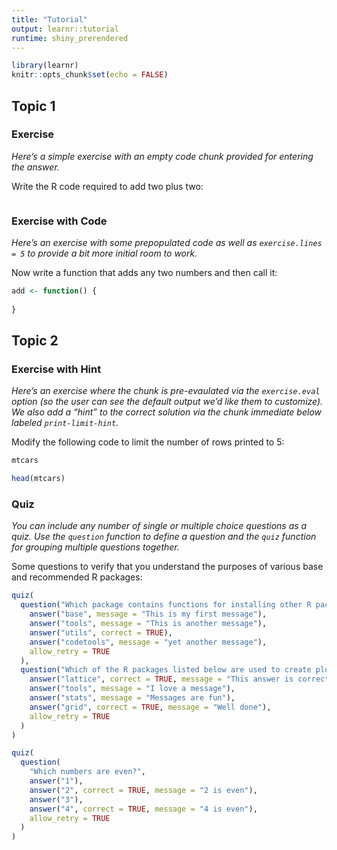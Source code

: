 ```yaml
---
title: "Tutorial"
output: learnr::tutorial
runtime: shiny_prerendered
---
```


```r
library(learnr)
knitr::opts_chunk$set(echo = FALSE)
```


## Topic 1

### Exercise 

*Here's a simple exercise with an empty code chunk provided for entering the answer.*

Write the R code required to add two plus two:

```r

```

### Exercise with Code

*Here's an exercise with some prepopulated code as well as `exercise.lines = 5` to provide a bit more initial room to work.*

Now write a function that adds any two numbers and then call it:

```r
add <- function() {
  
}
```

## Topic 2

### Exercise with Hint

*Here's an exercise where the chunk is pre-evaulated via the `exercise.eval` option (so the user can see the default output we'd like them to customize). We also add a "hint" to the correct solution via the chunk immediate below labeled `print-limit-hint`.*

Modify the following code to limit the number of rows printed to 5:

```r
mtcars
```

```r
head(mtcars)
```

### Quiz

*You can include any number of single or multiple choice questions as a quiz. Use the `question` function to define a question and the `quiz` function for grouping multiple questions together.*

Some questions to verify that you understand the purposes of various base and recommended R packages:

```r
quiz(
  question("Which package contains functions for installing other R packages?",
    answer("base", message = "This is my first message"),
    answer("tools", message = "This is another message"),
    answer("utils", correct = TRUE),
    answer("codetools", message = "yet another message"),
    allow_retry = TRUE
  ),
  question("Which of the R packages listed below are used to create plots?",
    answer("lattice", correct = TRUE, message = "This answer is correct"),
    answer("tools", message = "I love a message"),
    answer("stats", message = "Messages are fun"),
    answer("grid", correct = TRUE, message = "Well done"),
    allow_retry = TRUE
  )
)
```


```r
quiz(
  question(
    "Which numbers are even?",
    answer("1"),
    answer("2", correct = TRUE, message = "2 is even"),
    answer("3"),
    answer("4", correct = TRUE, message = "4 is even"),
    allow_retry = TRUE
  )
)
```

